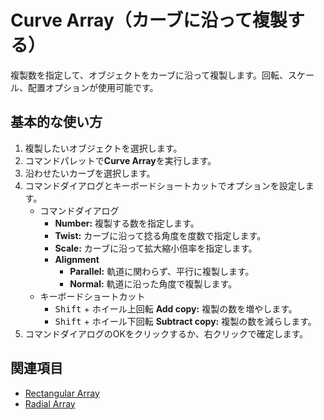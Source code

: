 
# Curve Array（カーブに沿って複製する）

<Reference shortcut="" command="Curve Array" button="" />

複製数を指定して、オブジェクトをカーブに沿って複製します。回転、スケール、配置オプションが使用可能です。

## 基本的な使い方

1. 複製したいオブジェクトを選択します。
2. コマンドパレットで**Curve Array**を実行します。
3. 沿わせたいカーブを選択します。
4. コマンドダイアログとキーボードショートカットでオプションを設定します。
   - <Kst>コマンドダイアログ</Kst>
      - **Number:** 複製する数を指定します。
      - **Twist:** カーブに沿って捻る角度を度数で指定します。
      - **Scale:** カーブに沿って拡大縮小倍率を指定します。
      - **Alignment**
         - **Parallel:** 軌道に関わらず、平行に複製します。 
         - **Normal:** 軌道に沿った角度で複製します。
   - <Kst>キーボードショートカット</Kst>
      - <kbd>Shift</kbd> + ホイール上回転 **Add copy:** 複製の数を増やします。
      - <kbd>Shift</kbd> + ホイール下回転 **Subtract copy:** 複製の数を減らします。
4. コマンドダイアログのOKをクリックするか、右クリックで確定します。

<VideoPlayer fileName="curve-array"/>

## 関連項目
- [Rectangular Array](rectangular-array)
- [Radial Array](radial-array)